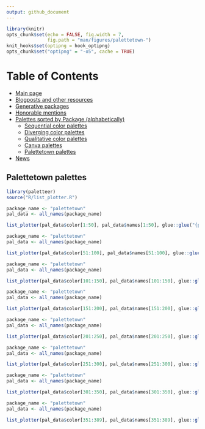 ```yaml
---
output: github_document
---
```


<!-- README.md is generated from README.Rmd. Please edit that file -->

```r
library(knitr)
opts_chunk$set(echo = FALSE, fig.width = 7,
               fig.path = "man/figures/palettetown-")
knit_hooks$set(optipng = hook_optipng)
opts_chunk$set("optipng" = "-o5", cache = TRUE)
```

Table of Contents
=================
  * [Main page](README.md#comprehensive-list-of-color-palettes-in-r)
  * [Blogposts and other resources](README.md#blogposts-and-other-resources)
  * [Generative packages](README.md#generative-packages)
  * [Honorable mentions](README.md#honorable-mentions)
  * [Palettes sorted by Package (alphabetically)](README.md#palettes-sorted-by-package-alphabetically)
    * [Sequential color palettes](#sequential-color-palettes)
    * [Diverging color palettes](#diverging-color-palettes)
    * [Qualitative color palettes](#qualitative-color-palettes)
    * [Canva palettes](canva.md)
    * [Palettetown palettes](palettetown.md)
  * [News](NEWS.md)
  
## Palettetown palettes

```r
library(paletteer)
source("R/list_plotter.R")
```

```r
package_name <- "palettetown"
pal_data <- all_names(package_name)

list_plotter(pal_data$color[1:50], pal_data$names[1:50], glue::glue("{package_name}: 1:50"))
```

```r
package_name <- "palettetown"
pal_data <- all_names(package_name)

list_plotter(pal_data$color[51:100], pal_data$names[51:100], glue::glue("{package_name}: 51:100"))
```

```r
package_name <- "palettetown"
pal_data <- all_names(package_name)

list_plotter(pal_data$color[101:150], pal_data$names[101:150], glue::glue("{package_name}: 101:150"))
```

```r
package_name <- "palettetown"
pal_data <- all_names(package_name)

list_plotter(pal_data$color[151:200], pal_data$names[151:200], glue::glue("{package_name}: 151:200"))
```

```r
package_name <- "palettetown"
pal_data <- all_names(package_name)

list_plotter(pal_data$color[201:250], pal_data$names[201:250], glue::glue("{package_name}: 201:250"))
```

```r
package_name <- "palettetown"
pal_data <- all_names(package_name)

list_plotter(pal_data$color[251:300], pal_data$names[251:300], glue::glue("{package_name}: 251:300"))
```

```r
package_name <- "palettetown"
pal_data <- all_names(package_name)

list_plotter(pal_data$color[301:350], pal_data$names[301:350], glue::glue("{package_name}: 301:350"))
```

```r
package_name <- "palettetown"
pal_data <- all_names(package_name)

list_plotter(pal_data$color[351:389], pal_data$names[351:389], glue::glue("{package_name}: 351:389"))
```